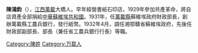 '''陳鴻鈞'''（{{bd|1895年||1937年|catIdx=C}}），[[江西|江西]][[萬載|萬載]]大橋人。早年經營書紙石印店，1929年參加共產革命，將自店資產全部捐給[[中華蘇維埃共和國|中華蘇維埃共和國]]。1931年，任[[萬載縣|萬載縣]]蘇維埃政府財政部長，創辦萬載縣工農兵銀行，發行紙幣。1932年4月，調任湘鄂贛省蘇維埃政府，先後任財政部副部長、部長（兼任省工農兵銀行行長）等職。

[[Category:陳姓|Category:陳姓]]
[[Category:万载人|Category:万载人]]
